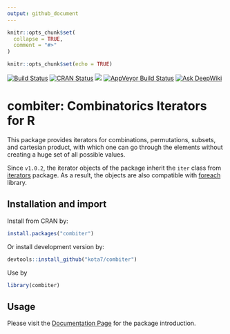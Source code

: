 ```yaml
---
output: github_document
---
```


<!-- README.md is generated from README.Rmd. Please edit that file -->

```r
knitr::opts_chunk$set(
  collapse = TRUE,
  comment = "#>"
)
```


```r
knitr::opts_chunk$set(echo = TRUE)
```



[![Build Status](https://travis-ci.org/kota7/combiter.svg?branch=master)](https://travis-ci.org/kota7/combiter)
[![CRAN Status](https://www.r-pkg.org/badges/version/combiter)](https://www.r-pkg.org/badges/version/combiter)
[![](https://cranlogs.r-pkg.org/badges/combiter)](https://cran.r-project.org/package=combiter
)
[![AppVeyor Build Status](https://ci.appveyor.com/api/projects/status/github/kota7/combiter?branch=master&svg=true)](https://ci.appveyor.com/project/kota7/combiter)
[![Ask DeepWiki](https://deepwiki.com/badge.svg)](https://deepwiki.com/kota7/combiter)

# combiter: Combinatorics Iterators for R

This package provides iterators for combinations, permutations, subsets, and cartesian product, with which one can go through the elements without creating a huge set of
all possible values.

Since `v1.0.2`, the iterator objects of the package inherit the `iter` class from [iterators](https://cran.r-project.org/package=iterators) package.
As a result, the objects are also compatible with [foreach](https://cran.r-project.org/package=foreach) library.



## Installation and import

Install from CRAN by:
```r
install.packages("combiter")
```

Or install development version by:
```r
devtools::install_github("kota7/combiter")
```

Use by
```r
library(combiter)
```


## Usage

Please visit the [Documentation Page](https://kota7.github.io/combiter) for the package introduction.
